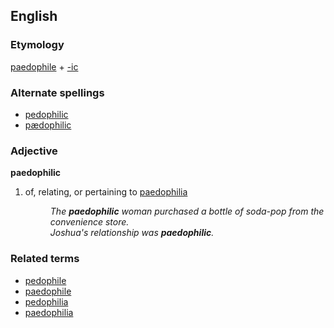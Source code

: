 == English ==
=== Etymology ===
{{E.}} [[paedophile]] + [[-ic]]

=== Alternate spellings ===
*[[pedophilic]]
*[[pædophilic]]

=== Adjective ===
'''paedophilic'''
#of, relating, or pertaining to [[paedophilia]]
#:''The '''paedophilic''' woman purchased a bottle of soda-pop from the convenience store.''
#:''Joshua's relationship was '''paedophilic'''.''

=== Related terms ===
*[[pedophile]]
*[[paedophile]]
*[[pedophilia]]
*[[paedophilia]]